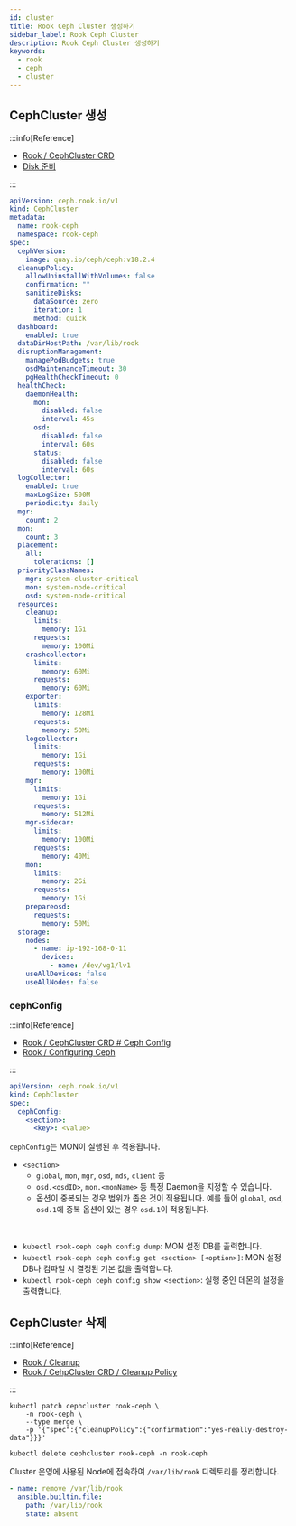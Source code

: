 ```yaml
---
id: cluster
title: Rook Ceph Cluster 생성하기
sidebar_label: Rook Ceph Cluster
description: Rook Ceph Cluster 생성하기
keywords:
  - rook
  - ceph
  - cluster
---
```


## CephCluster 생성

:::info[Reference]

- [Rook / CephCluster CRD](https://rook.io/docs/rook/latest-release/CRDs/Cluster/ceph-cluster-crd/)
- [Disk 준비](/docs/mlops/storage/ceph/osd)

:::

```yaml
apiVersion: ceph.rook.io/v1
kind: CephCluster
metadata:
  name: rook-ceph
  namespace: rook-ceph
spec:
  cephVersion:
    image: quay.io/ceph/ceph:v18.2.4
  cleanupPolicy:
    allowUninstallWithVolumes: false
    confirmation: ""
    sanitizeDisks:
      dataSource: zero
      iteration: 1
      method: quick
  dashboard:
    enabled: true
  dataDirHostPath: /var/lib/rook
  disruptionManagement:
    managePodBudgets: true
    osdMaintenanceTimeout: 30
    pgHealthCheckTimeout: 0
  healthCheck:
    daemonHealth:
      mon:
        disabled: false
        interval: 45s
      osd:
        disabled: false
        interval: 60s
      status:
        disabled: false
        interval: 60s
  logCollector:
    enabled: true
    maxLogSize: 500M
    periodicity: daily
  mgr:
    count: 2
  mon:
    count: 3
  placement:
    all:
      tolerations: []
  priorityClassNames:
    mgr: system-cluster-critical
    mon: system-node-critical
    osd: system-node-critical
  resources:
    cleanup:
      limits:
        memory: 1Gi
      requests:
        memory: 100Mi
    crashcollector:
      limits:
        memory: 60Mi
      requests:
        memory: 60Mi
    exporter:
      limits:
        memory: 128Mi
      requests:
        memory: 50Mi
    logcollector:
      limits:
        memory: 1Gi
      requests:
        memory: 100Mi
    mgr:
      limits:
        memory: 1Gi
      requests:
        memory: 512Mi
    mgr-sidecar:
      limits:
        memory: 100Mi
      requests:
        memory: 40Mi
    mon:
      limits:
        memory: 2Gi
      requests:
        memory: 1Gi
    prepareosd:
      requests:
        memory: 50Mi
  storage:
    nodes:
      - name: ip-192-168-0-11
        devices:
          - name: /dev/vg1/lv1
    useAllDevices: false
    useAllNodes: false
```

### cephConfig

:::info[Reference]

- [Rook / CephCluster CRD # Ceph Config](https://rook.io/docs/rook/latest-release/CRDs/Cluster/ceph-cluster-crd/#ceph-config)
- [Rook / Configuring Ceph](https://docs.ceph.com/en/reef/rados/configuration/ceph-conf/)

:::

```yaml
apiVersion: ceph.rook.io/v1
kind: CephCluster
spec:
  cephConfig:
    <section>:
      <key>: <value>
```

`cephConfig`는 MON이 실행된 후 적용됩니다.

- `<section>`
  - `global`, `mon`, `mgr`, `osd`, `mds`, `client` 등
  - `osd.<osdID>`, `mon.<monName>` 등 특정 Daemon을 지정할 수 있습니다.
  - 옵션이 중복되는 경우 범위가 좁은 것이 적용됩니다. 예를 들어 `global`, `osd`, `osd.1`에 중복 옵션이 있는 경우 `osd.1`이 적용됩니다.

<br />

- `kubectl rook-ceph ceph config dump`: MON 설정 DB를 출력합니다.
- `kubectl rook-ceph ceph config get <section> [<option>]`: MON 설정 DB나 컴파일 시 결정된 기본 값을 출력합니다.
- `kubectl rook-ceph ceph config show <section>`: 실행 중인 데몬의 설정을 출력합니다.

## CephCluster 삭제

:::info[Reference]

- [Rook / Cleanup](https://rook.io/docs/rook/latest-release/Getting-Started/ceph-teardown/)
- [Rook / CehpCluster CRD / Cleanup Policy](https://rook.io/docs/rook/latest-release/CRDs/Cluster/ceph-cluster-crd/#cleanup-policy)

:::

```shell
kubectl patch cephcluster rook-ceph \
    -n rook-ceph \
    --type merge \
    -p '{"spec":{"cleanupPolicy":{"confirmation":"yes-really-destroy-data"}}}'
```

```shell
kubectl delete cephcluster rook-ceph -n rook-ceph
```

Cluster 운영에 사용된 Node에 접속하여 `/var/lib/rook` 디렉토리를 정리합니다.

```yaml
- name: remove /var/lib/rook
  ansible.builtin.file:
    path: /var/lib/rook
    state: absent
```

